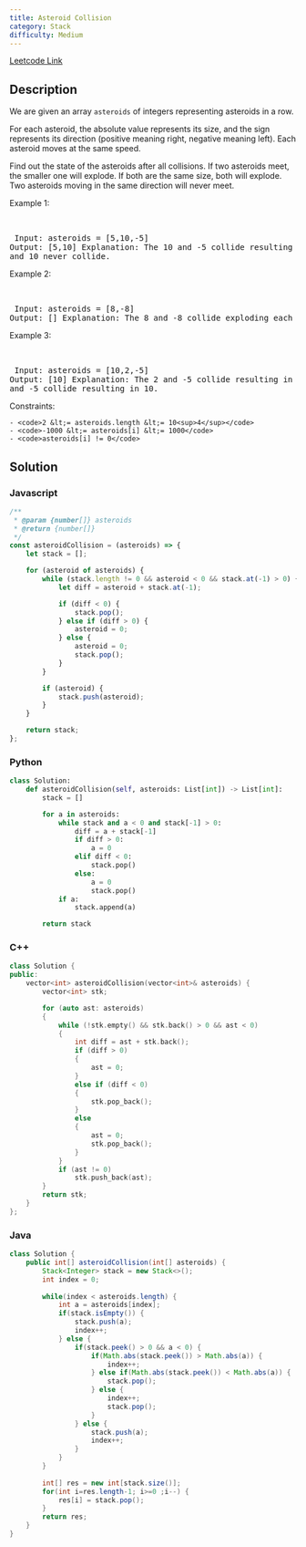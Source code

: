```yaml
---
title: Asteroid Collision
category: Stack
difficulty: Medium
---
```


<Callout>

[Leetcode Link](https://leetcode.com/problems/asteroid-collision)

</Callout>

## Description
We are given an array <code>asteroids</code> of integers representing asteroids in a row.

For each asteroid, the absolute value represents its size, and the sign represents its direction (positive meaning right, negative meaning left). Each asteroid moves at the same speed.

Find out the state of the asteroids after all collisions. If two asteroids meet, the smaller one will explode. If both are the same size, both will explode. Two asteroids moving in the same direction will never meet.

 
Example 1:

<br /><pre className="overflow-x-auto">
Input: asteroids = [5,10,-5]
Output: [5,10]
Explanation: The 10 and -5 collide resulting in 10. The 5 and 10 never collide.
</pre>

Example 2:

<br /><pre className="overflow-x-auto">
Input: asteroids = [8,-8]
Output: []
Explanation: The 8 and -8 collide exploding each other.
</pre>

Example 3:

<br /><pre className="overflow-x-auto">
Input: asteroids = [10,2,-5]
Output: [10]
Explanation: The 2 and -5 collide resulting in -5. The 10 and -5 collide resulting in 10.
</pre>

 
Constraints:


	- <code>2 &lt;= asteroids.length &lt;= 10<sup>4</sup></code>
	- <code>-1000 &lt;= asteroids[i] &lt;= 1000</code>
	- <code>asteroids[i] != 0</code>



## Solution

### Javascript
```javascript
/**
 * @param {number[]} asteroids
 * @return {number[]}
 */
const asteroidCollision = (asteroids) => {
    let stack = [];

    for (asteroid of asteroids) {
        while (stack.length != 0 && asteroid < 0 && stack.at(-1) > 0) {
            let diff = asteroid + stack.at(-1);

            if (diff < 0) {
                stack.pop();
            } else if (diff > 0) {
                asteroid = 0;
            } else {
                asteroid = 0;
                stack.pop();
            }
        }

        if (asteroid) {
            stack.push(asteroid);
        }
    }

    return stack;
};

```
### Python
```python
class Solution:
    def asteroidCollision(self, asteroids: List[int]) -> List[int]:
        stack = []

        for a in asteroids:
            while stack and a < 0 and stack[-1] > 0:
                diff = a + stack[-1]
                if diff > 0:
                    a = 0
                elif diff < 0:
                    stack.pop()
                else:
                    a = 0
                    stack.pop()
            if a:
                stack.append(a)

        return stack

```
### C++
```cpp
class Solution {
public:
    vector<int> asteroidCollision(vector<int>& asteroids) {
        vector<int> stk;

        for (auto ast: asteroids)
        {
            while (!stk.empty() && stk.back() > 0 && ast < 0)
            {
                int diff = ast + stk.back();
                if (diff > 0)
                {
                    ast = 0;
                }
                else if (diff < 0)
                {
                    stk.pop_back();
                }
                else
                {
                    ast = 0;
                    stk.pop_back();
                } 
            }
            if (ast != 0)
                stk.push_back(ast);
        }
        return stk;
    }
};

```
### Java
```java
class Solution {
    public int[] asteroidCollision(int[] asteroids) {
        Stack<Integer> stack = new Stack<>();
        int index = 0;
        
        while(index < asteroids.length) {
            int a = asteroids[index];
            if(stack.isEmpty()) {
                stack.push(a);
                index++;
            } else {
                if(stack.peek() > 0 && a < 0) {
                    if(Math.abs(stack.peek()) > Math.abs(a)) {
                        index++;
                    } else if(Math.abs(stack.peek()) < Math.abs(a)) {
                        stack.pop();
                    } else {
                        index++;
                        stack.pop();
                    }
                } else {
                    stack.push(a);
                    index++;
                }
            }
        }
        
        int[] res = new int[stack.size()];
        for(int i=res.length-1; i>=0 ;i--) {
            res[i] = stack.pop();
        }
        return res;
    }
}

```


